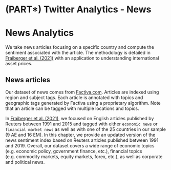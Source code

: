 # (PART\*) Twitter Analytics - News {-}
# News Analytics {#news}

We take news articles focusing on a specific country and compute the sentiment associated with the article. The methodology is detailed in [Fraiberger et al. (2021)](https://doi.org/10.1016/j.jinteco.2021.103526) with an application to understanding international asset prices. 

## News articles

Our dataset of news comes from [Factiva.com](https://professional.dowjones.com/factiva/). Articles are indexed using region and subject tags. Each article is annotated with topics and geographic tags generated by Factiva using a proprietary algorithm. Note that an article can be tagged with multiple locations and topics. 

In [Fraiberger et al. (2021)](https://doi.org/10.1016/j.jinteco.2021.103526), we focused on English articles published by Reuters between 1991 and 2015 and tagged with either `economic news` or `financial market news` as well as with one of the 25 countries in our sample (9 AE and 16 EM). In this chapter, we provide an updated version of the news sentiment index based on Reuters articles published between 1991 and 2019. Overall, our dataset covers a wide range of economic topics (e.g. economic policy, government finance, etc.), financial topics (e.g. commodity markets, equity markets, forex, etc.), as well as corporate and political news. 

